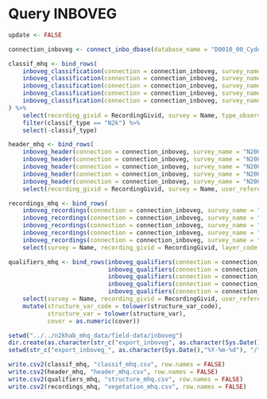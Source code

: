 # Query INBOVEG

```r
update <- FALSE
```

```r
 
connection_inboveg <- connect_inbo_dbase(database_name = "D0010_00_Cydonia")

classif_mhq <- bind_rows(
    inboveg_classification(connection = connection_inboveg, survey_name = "N2000meetnet_Grasland", collect = TRUE),
    inboveg_classification(connection = connection_inboveg, survey_name = "N2000meetnet_Moerassen", collect = TRUE),
    inboveg_classification(connection = connection_inboveg, survey_name = "N2000meetnet_Grasland_BHM", collect = TRUE),
    inboveg_classification(connection = connection_inboveg, survey_name = "N2000meetnet_Moeras_BHM", collect = TRUE),
    inboveg_classification(connection = connection_inboveg, survey_name = "N2000meetnet_Duinen_BHM", collect = TRUE)
) %>%
    select(recording_givid = RecordingGivid, survey = Name, type_observed = Classif, classif_type = ActionGroup, classif_key = ListName, type_cover = Cover) %>%
    filter(classif_type == "N2k") %>%
    select(-classif_type)

header_mhq <- bind_rows(
    inboveg_header(connection = connection_inboveg, survey_name = "N2000meetnet_Grasland", collect = TRUE),
    inboveg_header(connection = connection_inboveg, survey_name = "N2000meetnet_Moerassen", collect = TRUE),
    inboveg_header(connection = connection_inboveg, survey_name = "N2000meetnet_Grasland_BHM", collect = TRUE),
    inboveg_header(connection = connection_inboveg, survey_name = "N2000meetnet_Moeras_BHM", collect = TRUE),
    inboveg_header(connection = connection_inboveg, survey_name = "N2000meetnet_Duinen_BHM", collect = TRUE)) %>%
    select(recording_givid = RecordingGivid, survey = Name, user_reference = UserReference, area = Area, vague_date_begin = VagueDateBegin, vague_date_end = VagueDateEnd)

recordings_mhq <- bind_rows(
    inboveg_recordings(connection = connection_inboveg, survey_name = "N2000meetnet_Grasland", collect = TRUE),
    inboveg_recordings(connection = connection_inboveg, survey_name = "N2000meetnet_Moerassen", collect = TRUE),
    inboveg_recordings(connection = connection_inboveg, survey_name = "N2000meetnet_Grasland_BHM", collect = TRUE),
    inboveg_recordings(connection = connection_inboveg, survey_name = "N2000meetnet_Moeras_BHM", collect = TRUE),
    inboveg_recordings(connection = connection_inboveg, survey_name = "N2000meetnet_Duinen_BHM", collect = TRUE)) %>%
    select(survey = Name, recording_givid = RecordingGivid, layer_code = LayerCode, layer_cover = CoverCode, name_original = OriginalName, name_scientific = ScientificName, phenology_code = PhenologyCode, species_cover_code = CoverageCode, species_cover = PctValue, scale = RecordingScale)

qualifiers_mhq <- bind_rows(inboveg_qualifiers(connection = connection_inboveg, survey_name = "N2000meetnet_Grasland", qualifier_type = "MQ"),
                            inboveg_qualifiers(connection = connection_inboveg, survey_name = "N2000meetnet_Moerassen", qualifier_type = "MQ"),
                            inboveg_qualifiers(connection = connection_inboveg, survey_name = "N2000meetnet_Grasland_BHM", qualifier_type = "MQ"),
                            inboveg_qualifiers(connection = connection_inboveg, survey_name = "N2000meetnet_Moeras_BHM", qualifier_type = "MQ"),
                            inboveg_qualifiers(connection = connection_inboveg, survey_name = "N2000meetnet_Duinen_BHM", qualifier_type = "MQ")) %>%
    select(survey = Name, recording_givid = RecordingGivid, user_reference = UserReference, structure_var_code = Q2Code, structure_var = Q2Description, cover = Q3Description) %>%
    mutate(structure_var_code = tolower(structure_var_code),
           structure_var = tolower(structure_var),
           cover = as.numeric(cover))

```

```r

setwd("../../n2khab_mhq_data/field-data/inboveg")
dir.create(as.character(str_c("export_inboveg", as.character(Sys.Date(),"%Y-%m-%d"), sep = "_")))
setwd(str_c("export_inboveg_", as.character(Sys.Date(),"%Y-%m-%d"), "/"))

write.csv2(classif_mhq, "classif_mhq.csv", row.names = FALSE)
write.csv2(header_mhq, "header_mhq.csv", row.names = FALSE)
write.csv2(qualifiers_mhq, "structure_mhq.csv", row.names = FALSE)
write.csv2(recordings_mhq, "vegetation_mhq.csv", row.names = FALSE)
```

